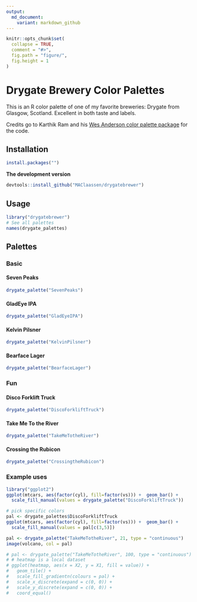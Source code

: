 ```yaml
---
output:
  md_document:
    variant: markdown_github
---
```


<!-- README.md is generated from README.Rmd. Please edit that file -->

```r
knitr::opts_chunk$set(
  collapse = TRUE,
  comment = "#>",
  fig.path = "figure/",
  fig.height = 1
)
```

# Drygate Brewery Color Palettes

<!-- ![](rushmore.jpg) -->

This is an R color palette of one of my favorite breweries: Drygate from Glasgow, Scotland. Excellent in both taste and labels. 

Credits go to Karthik Ram and his [Wes Anderson color palette package](https://github.com/karthik/wesanderson) for the code. 


## Installation

```r
install.packages("")
```
  
__The development version__

```r
devtools::install_github("MAClaassen/drygatebrewer")
```

## Usage

```r
library("drygatebrewer")
# See all palettes
names(drygate_palettes)
```

## Palettes

### Basic

#### Seven Peaks

```r
drygate_palette("SevenPeaks")
```
#### GladEye IPA

```r
drygate_palette("GladEyeIPA")
```

#### Kelvin Pilsner

```r
drygate_palette("KelvinPilsner")
```

#### Bearface Lager

```r
drygate_palette("BearfaceLager")
```

### Fun

#### Disco Forklift Truck

```r
drygate_palette("DiscoForkliftTruck")
```

#### Take Me To the River

```r
drygate_palette("TakeMeTotheRiver")
```

#### Crossing the Rubicon

```r
drygate_palette("CrossingtheRubicon")
```

### Example uses

```r
library("ggplot2")
ggplot(mtcars, aes(factor(cyl), fill=factor(vs))) +  geom_bar() +
  scale_fill_manual(values = drygate_palette("DiscoForkliftTruck"))

# pick specific colors
pal <- drygate_palettes$DiscoForkliftTruck
ggplot(mtcars, aes(factor(cyl), fill=factor(vs))) +  geom_bar() +
  scale_fill_manual(values = pal[c(3,5)])
```

```r
pal <- drygate_palette("TakeMeTotheRiver", 21, type = "continuous")
image(volcano, col = pal)
```

```r
# pal <- drygate_palette("TakeMeTotheRiver", 100, type = "continuous")
# # heatmap is a local dataset
# ggplot(heatmap, aes(x = X2, y = X1, fill = value)) +
#   geom_tile() + 
#   scale_fill_gradientn(colours = pal) + 
#   scale_x_discrete(expand = c(0, 0)) +
#   scale_y_discrete(expand = c(0, 0)) + 
#   coord_equal() 
```
